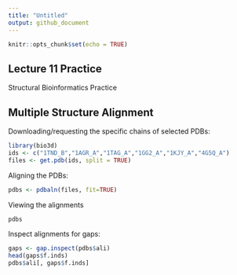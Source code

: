 ```yaml
---
title: "Untitled"
output: github_document
---
```


```r
knitr::opts_chunk$set(echo = TRUE)
```

## Lecture 11 Practice

Structural Bioinformatics Practice

## Multiple Structure Alignment

Downloading/requesting the specific chains of selected PDBs:

```r
library(bio3d)
ids <- c("1TND_B","1AGR_A","1TAG_A","1GG2_A","1KJY_A","4G5Q_A")
files <- get.pdb(ids, split = TRUE)
```

Aligning the PDBs:

```r
pdbs <- pdbaln(files, fit=TRUE)
```

Viewing the alignments
```r
pdbs
```

Inspect alignments for gaps:
```r
gaps <- gap.inspect(pdbs$ali)
head(gaps$f.inds)
pdbs$ali[, gaps$f.inds]
```

